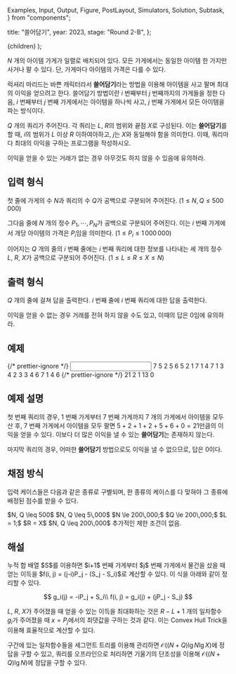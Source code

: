   Examples,
  Input,
  Output,
  Figure,
  PostLayout,
  Simulators,
  Solution,
  Subtask,
} from "components";

  title: "쓸어담기",
  year: 2023,
  stage: "Round 2-B",
};

  <PostLayout meta={meta}>{children}</PostLayout>
);

$N$ 개의 아이템 가게가 일렬로 배치되어 있다.
모든 가게에서는 동일한 아이템 한 가지만 사거나 팔 수 있다.
단, 가게마다 아이템의 가격은 다를 수 있다.

<div style={{ display: "flex" }}>
  <Figure
    src="/2023/16-1.7ac09d2d43cf272c.png"
    width={250}
  />
</div>

럭셔리 마리드는 바쁜 캐릭터라서 **쓸어담기**라는 방법을 이용해
아이템을 사고 팔며 최대의 이익을 얻으려고 한다.
쓸어담기 방법이란 $i$ 번째부터 $j$ 번째까지의 가게들을 정한 다음,
$i$ 번째부터 $j$ 번째 가게에서는 아이템을 하나씩 사고,
$j$ 번째 가게에서 모든 아이템을 파는 방식이다.

$Q$ 개의 쿼리가 주어진다.
각 쿼리는 $L$, $R$의 범위와 끝점 $X$로 구성된다.
이는 **쓸어담기**를 할 때, $i$의 범위가 $L$ 이상 $R$ 이하여아하고,
$j$는 $X$와 동일해야 함을 의미한다.
이때, 쿼리마다 최대의 이익을 구하는 프로그램을 작성하시오.

이익을 얻을 수 있는 거래가 없는 경우 아무것도 하지 않을 수 있음에 유의하라.


## 입력 형식

첫 줄에 가게의 수 $N$과 쿼리의 수 $Q$가 공백으로 구분되어 주어진다.
($1 \leq N, Q \leq 500\,000$)

그다음 줄에 $N$ 개의 정수 $P_1, \cdots, P_N$가 공백으로 구분되어 주어진다.
이는 $i$ 번째 가게에서 개당 아이템의 가격은 $P_i$임을 의미한다.
($1 \le P_i \le 1\,000\,000$)

이어지는 $Q$ 개의 줄의 $i$ 번째 줄에는
$i$ 번째 쿼리에 대한 정보를 나타내는
세 개의 정수 $L$, $R$, $X$가
공백으로 구분되어 주어진다.
($1 \le L \le R \le X \le N$)

## 출력 형식

$Q$ 개의 줄에 걸쳐 답을 출력한다. $i$ 번째 줄에 $i$ 번째 쿼리에 대한 답을 출력한다.

이익을 얻을 수 없는 경우 거래를 전혀 하지 않을 수도 있고,
이때의 답은 $0$임에 유의하라.

## 예제

<Examples>
  {/* prettier-ignore */}
  <Input>
7 5
2 5 6 5 2 1 7
1 4 7
1 3 4
2 3 3
4 6 7
1 4 6
  </Input>
  {/* prettier-ignore */}
  <Output>
21
2
1
13
0
  </Output>
</Examples>

## 예제 설명

첫 번째 쿼리의 경우,
$1$ 번째 가게부터 $7$ 번째 가게까지 $7$ 개의 가게에서 아이템을 모두 산 후,
$7$ 번째 가게에서 아이템을 모두 팔면 $5+2+1+2+5+6+0 = 21$만큼의 이익을 얻을 수 있다.
이보다 더 많은 이익을 낼 수 있는 **쓸어담기**는 존재하지 않는다.

마지막 쿼리의 경우,
어떠한 **쓸어담기** 방법으로도 이익을 낼 수 없으므로,
답은 $0$이다.

## 채점 방식

입력 케이스들은 다음과 같은 종류로 구별되며,
한 종류의 케이스를 다 맞혀야 그 종류에 배정된 점수를 받을 수 있다.

<Subtask index={1} score={11}>
  $N, Q \leq 500$
</Subtask>
<Subtask index={2} score={12}>
  $N, Q \leq 5\,000$
</Subtask>
<Subtask index={3} score={33}>
  $N \le 200\,000;$ $Q \le 200\,000;$ $L = 1;$ $R = X$
</Subtask>
<Subtask index={4} score={23}>
  $N, Q \leq 200\,000$
</Subtask>
<Subtask index={5} score={21}>
  추가적인 제한 조건이 없음.
</Subtask>

## 해설

<Solution>
누적 합 배열 $S$를 이용하면 $i+1$ 번째 가게부터 $j$ 번째 가게에서 물건을 샀을 때 얻는 이득을 $f(i, j) = (j-i)P_j - (S_j - S_i)$로 계산할 수 있다.
이 식을 아래와 같이 정리할 수 있다.

$$
g_i(j) = -iP_j + S_i\\
f(i, j) = g_i(j) + (jP_j - S_j)
$$

$L$, $R$, $X$가 주어졌을 때 얻을 수 있는 이득을 최대화하는 것은
$R-L+1$ 개의 일차함수 $g_i$가 주어졌을 때 $x = P_j$에서의 최댓값을 구하는 것과 같다.
이는 Convex Hull Trick을 이용해 효율적으로 계산할 수 있다.

구간에 있는 일차함수들을 세그먼트 트리를 이용해 관리하면 $\mathcal{O}((N+Q) \lg N \lg X)$에 정답을 구할 수 있고,
쿼리를 오프라인으로 처리하면 기울기의 단조성을 이용해 $\mathcal{O}((N+Q) \lg N)$에 정답을 구할 수 있다.
</Solution>
